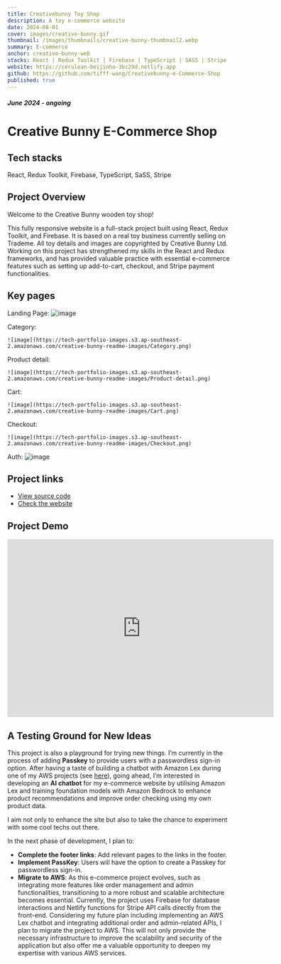 ```yaml
---
title: Creativebunny Toy Shop
description: A toy e-commerce website
date: 2024-08-01
cover: images/creative-bunny.gif
thumbnail: /images/thumbnails/creative-bunny-thumbnail2.webp
summary: E-commerce
anchor: creative-bunny-web
stacks: React | Redux Toolkit | Firebase | TypeScript | SASS | Stripe
website: https://cerulean-beijinho-3bc29d.netlify.app
github: https://github.com/tifff-wang/Creativebunny-e-Commerce-Shop
published: true
---
```


##### June 2024 - ongoing

# Creative Bunny E-Commerce Shop

## Tech stacks

React, Redux Toolkit, Firebase, TypeScript, SaSS, Stripe

## Project Overview

Welcome to the Creative Bunny wooden toy shop!

This fully responsive website is a full-stack project built using React, Redux Toolkit, and Firebase.
It is based on a real toy business currently selling on Trademe. All toy details
and images are copyrighted by Creative Bunny Ltd. Working on this project has strengthened
my skills in the React and Redux frameworks, and has provided valuable practice with
essential e-commerce features such as setting up add-to-cart, checkout, and Stripe
payment functionalities.

## Key pages

Landing Page:
![image](https://tech-portfolio-images.s3.ap-southeast-2.amazonaws.com/creative-bunny-readme-images/Creative-bunny-landing-page.png)

Category:

    ![image](https://tech-portfolio-images.s3.ap-southeast-2.amazonaws.com/creative-bunny-readme-images/Category.png)

Product detail:

    ![image](https://tech-portfolio-images.s3.ap-southeast-2.amazonaws.com/creative-bunny-readme-images/Product-detail.png)

Cart:

    ![image](https://tech-portfolio-images.s3.ap-southeast-2.amazonaws.com/creative-bunny-readme-images/Cart.png)

Checkout:

    ![image](https://tech-portfolio-images.s3.ap-southeast-2.amazonaws.com/creative-bunny-readme-images/Checkout.png)

Auth:
![image](https://tech-portfolio-images.s3.ap-southeast-2.amazonaws.com/creative-bunny-readme-images/auth.png)

## Project links

<ul>
    <li>
        <a
            href="https://github.com/tifff-wang/Creativebunny-e-Commerce-Shop"
            target="_blank"
        >
            View source code
        </a>
    </li>
    <li>
        <a href="https://cerulean-beijinho-3bc29d.netlify.app" target="_blank">
            Check the website
        </a>
    </li>
</ul>

## Project Demo

<iframe
    width="600"
    height="400"
    frameBorder="0"
    allow="autoplay"
    src="https:&#x2F;&#x2F;www.canva.com&#x2F;design&#x2F;DAGHtXPYROA&#x2F;Y5_x6hyT4rsHqeZpO48n_Q&#x2F;watch?embed"
    allowfullscreen="allowFullScreen"
></iframe>

## A Testing Ground for New Ideas

<div>

This project is also a playground for trying new
things. I’m currently in the process of adding **Passkey** to provide
users with a passwordless sign-in option. After having a taste of building a chatbot with Amazon Lex
during one of my AWS projects (see <a href="https://tiffwang.co.nz/awsproject/build-chatbot-with-amazon-lex" target="\_blank">
here</a>), going ahead, I’m interested in developing an **AI chatbot** for my e-commerce website by utilising Amazon Lex and training foundation models with Amazon Bedrock to enhance product recommendations and improve order checking using my own product data.

I aim not only to enhance the site but also to take the chance to experiment with some cool techs out there.

</div>

In the next phase of development, I plan to:

-   **Complete the footer links**: Add relevant pages to the links in the footer.
-   **Implement PassKey**: Users will have the option to create a Passkey for passwordless sign-in.
-   **Migrate to AWS**: As this e-commerce project evolves, such as integrating more features
    like order management and admin functionalities, transitioning to a more robust and scalable architecture
    becomes essential. Currently, the project uses Firebase for database interactions and Netlify
    functions for Stripe API calls directly from the front-end. Considering my future plan including
    implementing an AWS Lex chatbot and integrating additional order and admin-related APIs, I plan to migrate the
    project to AWS. This will not only provide the necessary infrastructure to improve the scalability and security
    of the application but also offer me a valuable opportunity to deepen my expertise with various AWS services.
